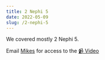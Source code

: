 ```yaml
---
title: 2 Nephi 5
date: 2022-05-09
slug: /2-nephi-5
---
```


We covered mostly 2 Nephi 5.

Email [Mikes](mailto:models.prelims-0d@icloud.com) for access to the [📹 Video](https://www.youtube.com/watch?v=sTdhGEcmywI)
